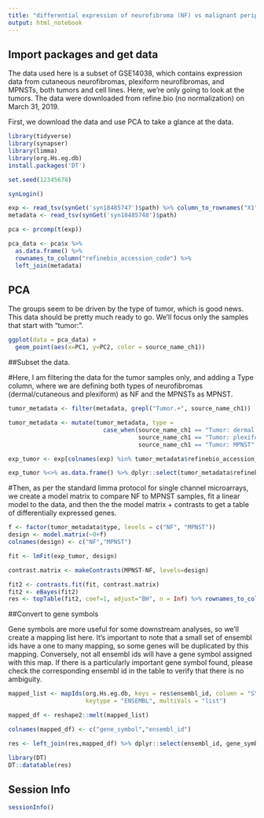 ```yaml
---
title: "differential expression of neurofibroma (NF) vs malignant peripheral nerve sheath tumor (MPNST)"
output: html_notebook
---
```


## Import packages and get data

The data used here is a subset of GSE14038, which contains expression data from cutaneous neurofibromas, plexiform neurofibromas, and MPNSTs, both tumors and cell lines. Here, we're only going to look at the tumors. The data were downloaded from refine.bio (no normalization) on March 31, 2019. 

First, we download the data and use PCA to take a glance at the data. 
```r
library(tidyverse)
library(synapser)
library(limma)
library(org.Hs.eg.db)
install.packages('DT')

set.seed(12345678)

synLogin()

exp <- read_tsv(synGet('syn18485747')$path) %>% column_to_rownames("X1")
metadata <- read_tsv(synGet('syn18485748')$path) 

pca <- prcomp(t(exp))

pca_data <- pca$x %>% 
  as.data.frame() %>% 
  rownames_to_column("refinebio_accession_code") %>% 
  left_join(metadata)

```


## PCA

The groups seem to be driven by the type of tumor, which is good news. This data should be pretty much ready to go. We'll focus only the samples that start with "tumor:".

```r
ggplot(data = pca_data) +
  geom_point(aes(x=PC1, y=PC2, color = source_name_ch1))
```

##Subset the data. 

#Here, I am filtering the data for the tumor samples only, and adding a Type column, where we are defining both types of neurofibromas (dermal/cutaneous and plexiform) as NF and the MPNSTs as MPNST.

```r
tumor_metadata <- filter(metadata, grepl("Tumor.+", source_name_ch1))

tumor_metadata <- mutate(tumor_metadata, type = 
                           case_when(source_name_ch1 == "Tumor: dermal neurofibroma" ~ 'NF',
                                     source_name_ch1 == "Tumor: plexiform neurofibroma" ~ 'NF',
                                     source_name_ch1 == "Tumor: MPNST" ~ "MPNST"))

exp_tumor <- exp[colnames(exp) %in% tumor_metadata$refinebio_accession_code]

exp_tumor %<>% as.data.frame() %>% dplyr::select(tumor_metadata$refinebio_accession_code) %>% as.matrix()
```

#Then, as per the standard limma protocol for single channel microarrays, we create a model matrix to compare NF to MPNST samples, fit a linear model to the data, and then the the model matrix + contrasts to get a table of differentially expressed genes.

```r
f <- factor(tumor_metadata$type, levels = c("NF", "MPNST"))
design <- model.matrix(~0+f)
colnames(design) <- c("NF","MPNST")

fit <- lmFit(exp_tumor, design)

contrast.matrix <- makeContrasts(MPNST-NF, levels=design)

fit2 <- contrasts.fit(fit, contrast.matrix)
fit2 <- eBayes(fit2)
res <- topTable(fit2, coef=1, adjust="BH", n = Inf) %>% rownames_to_column("ensembl_id")
```

##Convert to gene symbols

Gene symbols are more useful for some downstream analyses, so we'll create a mapping list here. It's important to note that a small set of ensembl ids have a one to many mapping, so some genes will be duplicated by this mapping. Conversely, not all ensembl ids will have a gene symbol assigned with this map. If there is a particularly important gene symbol found, please check the corresponding ensembl id in the table to verify that there is no ambiguity. 

```r
mapped_list <- mapIds(org.Hs.eg.db, keys = res$ensembl_id, column = "SYMBOL", 
                      keytype = "ENSEMBL", multiVals = "list")

mapped_df <- reshape2::melt(mapped_list)

colnames(mapped_df) <- c("gene_symbol","ensembl_id")

res <- left_join(res,mapped_df) %>% dplyr::select(ensembl_id, gene_symbol, logFC, AveExpr, t, P.Value)

library(DT)
DT::datatable(res)
```

## 

## Session Info 
```r
sessionInfo()
```

